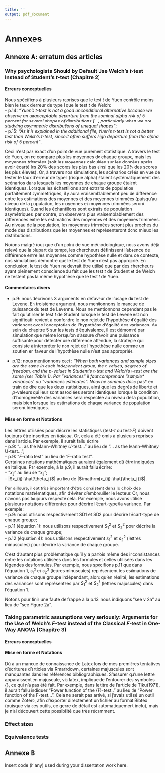 ```yaml
---
title: ''
output: pdf_document
---
```

# Annexes

## Annexe A: erratum des articles

### Why psychologists Should by Default Use Welch's *t*-test Instead of Student's *t*-test (Chapitre 2)

#### Erreurs conceptuelles

Nous spécifions à plusieurs reprises que le test $t$ de Yuen contrôle moins bien le taux d'erreur de type I que le test $t$ de Welch:  
- p.14: *"Yuen's $t$-test is not a good unconditional alternative because we observe an unacceptable departure from the nominal alpha risk of 5 percent for several shapes of distributions [...] particularly when we are studying asymmetric distributions of unequal shapes"*;  
- p.15: *"As it is explained in the additional file, Yuen's $t$-test is not a better test than Welch's $t$-test, since it often suffers high departure from the alpha risk of 5 percent"*.   

Ceci n'est pas exact d'un point de vue purement statistique. A travers le test de Yuen, on ne compare plus les moyennes de chaque groupe, mais les moyennes *trimmées* (soit les moyennes calculées sur les données après avoir écarté les 20% des scores les plus bas ainsi que les 20% des scores les plus élevés). Or, à travers nos simulations, les scénarios créés en vue de tester le taux d'erreur de type I (risque alpha) étaient systématiquement des scénarios dans lesquels les moyennes de chaque groupe étaient identiques. Lorsque les échantillons sont extraits de population parfaitement symmétriques, il y aura vraisemblablement peu de différence entre les estimations des moyennes et des moyennes trimmées (puisqu'au niveau de la population, les moyennes et moyennes trimmées seront identiques). Quand les échantillons sont extraits de population asymétriques, par contre, on observera plus vraisemblablement des différences entre les estimations des moyennes et des moyennes trimmées. Au niveau de la population, les moyennes trimmées seront plus proches du mode des distributions que les moyennes et représenteront donc mieux les distributions. 

Notons malgré tout que d'un point de vue méthodologique, nous avons déjà relevé que la plupart du temps, les chercheurs définissent l'absence de différence entre les moyennes comme hypothèse nulle et dans ce contexte, nos simulations démontre que le test de Yuen n'est pas approprié. En conclusion, le test de Yuen ne devrait être utilisé que par des chercheurs ayant pleinement conscience du fait que les test $t$ de Student et de Welch ne testent pas la même hypothèse que le test $t$ de Yuen.

#### Commentaires divers

- p.9: nous décrivons 3 arguments en défaveur de l'usage du test de Levene. En troisième argument, nous mentionnons le manque de puissance du test de Levenne. Nous ne mentionnons cependant pas le fait qu'utiliser le test $t$ de Student lorsque le test de Levene est non significatif revient à confondre le non rejet de l'hypothèse d'égalité des variances avec l'acceptation de l'hypothèse d'égalité des variances. Au sein du chapitre 5 sur les tests d'équivalence, il est démontré par simulation que même lorsqu'on s'assure d'avoir une puissance suffisante pour détecter une différence attendue, la stratégie qui consiste à interpréter le non rejet de l'hypothèse nulle comme un soutien en faveur de l'hypothèse nulle n'est pas appropriée.  

- p.12: nous mentionnons ceci : *"When both variances and sample sizes are the same in each independent group, the $t$-values, degrees of freedom, and the $p$-values in Student's $t$-test and Welch's $t$-test are the same (see Table 1)*. Par "variances" il faut comprendre "*sample* variances" ou "variances *estimates*". Nous ne sommes donc *pas* en train de dire que les deux statistiques, ainsi que les degrés de liberté et $p$-valeurs qui leur sont associées seront identiques lorsque la condition d'homogénéité des variances sera respectée au niveau de la population, mais bien lorsque les estimations de chaque variance de population seront identiques. 

#### Mise en forme et Notations

Les lettres utilisées pour décrire les statistiques (test-$t$ ou test-$F$) doivent toujours être inscrites en *italique*. Or, cela a été omis à plusieurs reprises dans l'article. Par exemple, il aurait fallu écrire:   
- p.9: "... as the Mann-Whitney $U$-test..." au lieu de "... as the Mann-Whitney U-test...";   
- p.9: "$F$-ratio test" au lieu de "F-ratio test".   
\newpage
Certaines notations mathématiques auraient également dû être indiquées en italique. Par exemple, à la p.9, il aurait fallu écrire:     
- "$x_{ij}$" au lieu de "$\mathrm{x_{ij}}$";  
- |$x_{ij}-\hat{\theta_j}$| au lieu de |$\mathrm{x_{ij}-\hat{\theta_j}}$|. 

Par ailleurs, il est très important d'être consistant dans le choix des notations mathématiques, afin d'éviter d'embrouiller le lecteur. Or, nous n'avons pas toujours respecté cela. Par exemple, nous avons utilisé plusieurs notations différentes pour décrire l'écart-type/la variance. Par exemple:   
- p.9: nous utilisons respectivement SD1 et SD2 pour décrire l'écart-type de chaque groupe;  
- p.11 (équation 1): nous utilisons respectivement $S^2_1$ et $S^2_2$ pour décrire la variance de chaque groupe;   
- p.12 (équation 4): nous utilisons respectivement $s^2_1$ et $s^2_2$ (lettres minuscules) pour décrire la variance de chaque groupe.

C'est d'autant plus problématique qu'il y a parfois même des inconsistances entre les notations utilisées dans les formules et celles utilisées dans les légendes des formules. Par exemple, nous spécifions p.11 que dans l'équation 1, $s^2_1$ et $s^2_2$ (lettres minuscules) représentent les estimations de variance de chaque groupe indépendant, alors qu'en réalité, les estimations des variances sont représentées par $S^2_1$ et $S^2_2$ (lettres majuscules) dans l'équation 1.

Notons pour finir une faute de frappe à la p.13: nous indiquons "see v 2a" au lieu de "see Figure 2a". 

### Taking parametric assumptions very seriously: Arguments for the Use of Welch’s *F*-test instead of the Classical *F*-test in One-Way ANOVA (Chapitre 3)

#### Erreurs conceptuelles

#### Mise en forme et Notations

Dû à un manque de connaissance de Latex lors de mes premières tentatives d'écritures d'articles via Rmarkdown, certaines majuscules sont manquantes dans les références bibliographiques. S'assurer qu'une lettre apparaissent en majuscule, via latex, implique de l'entourer des symboles {}, ce qui n'a pas été fait. Par exemple, dans le titre de l'article de Tiku(1971), il aurait fallu indiquer "Power function of the {F}-test.." au lieu de "Power function of the F-test...". Cela ne serait pas arrivé, si j'avais utilisé un outil comme Zotero, afin d'exporter directement un fichier au format Bibtex (puisque via ces outils, ce genre de détail est automatiquement inclu), mais je n'ai découvert cette possibilité que très récemment.

### Effect sizes

### Equivalence tests

\newpage

## Annexe B

Insert code (if any) used during your dissertation work here. 